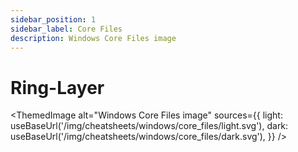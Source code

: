 ```yaml
---
sidebar_position: 1
sidebar_label: Core Files
description: Windows Core Files image
---
```


# Ring-Layer



<ThemedImage
    alt="Windows Core Files image"
    sources={{
        light: useBaseUrl('/img/cheatsheets/windows/core_files/light.svg'),
        dark: useBaseUrl('/img/cheatsheets/windows/core_files/dark.svg'),
    }}
/>
